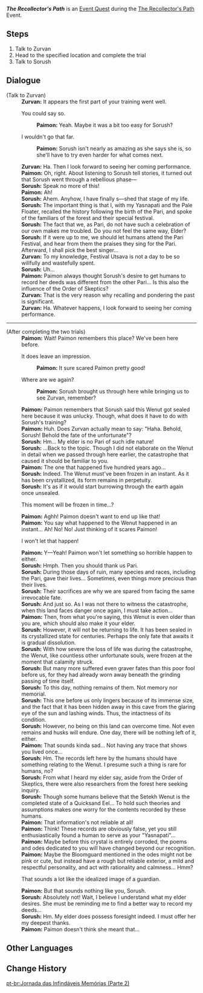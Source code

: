 {{Quest Infobox
|id            = 73698
|title         = The Recollector's Path
|image         = Event Quest The Recollector's Path Part 2.png
|type          = World
|event_name    = The Recollector's Path
|requirement   = 
|characters    = Paimon; Sorush; Traveler; Zurvan
|startLocation = [[Vourukasha Oasis]], [[Sumeru]]
|region        = Sumeru
|area          = Realm of Farakhkert
|subarea       = Vourukasha Oasis
|prev          = The Recollector's Path (Part 1)
|next          = The Recollector's Path (Part 3)
|rewards       = Primogem*10;Mora*20,000;Hero's Wit*2
}}
'''''The Recollector's Path''''' is an [[Event Quest]] during the [[The Recollector's Path]] Event.

==Steps==
# Talk to Zurvan
# Head to the specified location and complete the trial
# Talk to Sorush

==Dialogue==
{{Quest Description|After completing some of the training assignments recommended by Zurvan, Sorush grows closer to assuming the responsibilities of a Bloomguard...}}
{{Dialogue Start}}
;(Talk to Zurvan)
:'''Zurvan:''' It appears the first part of your training went well.
:{{DIcon}} You could say so.
::'''Paimon:''' Yeah. Maybe it was a bit too easy for Sorush?
:{{DIcon}} I wouldn't go that far.
::'''Paimon:''' Sorush isn't nearly as amazing as she says she is, so she'll have to try even harder for what comes next.
:'''Zurvan:''' Ha. Then I look forward to seeing her coming performance.
:'''Paimon:''' Oh, right. About listening to Sorush tell stories, it turned out that Sorush went through a rebellious phase&mdash;
:'''Sorush:''' Speak no more of this!
:'''Paimon:''' Ah!
:'''Sorush:''' Ahem. Anyhow, I have finally s&mdash;shed that stage of my life.
:'''Sorush:''' The important thing is that I, with my Yasnapati and the Pale Floater, recalled the history following the birth of the Pari, and spoke of the familiars of the forest and their special festival.
:'''Sorush:''' The fact that we, as Pari, do not have such a celebration of our own makes me troubled. Do you not feel the same way, Elder?
:'''Sorush:''' If it were up to me, we should let humans attend the Pari Festival, and hear from them the praises they sing for the Pari. Afterward, I shall pick the best singer...
:'''Zurvan:''' To my knowledge, Festival Utsava is not a day to be so willfully and wastefully spent.
:'''Sorush:''' Uh...
:'''Paimon:''' Paimon always thought Sorush's desire to get humans to record her deeds was different from the other Pari... Is this also the influence of the Order of Skeptics?
:'''Zurvan:''' That is the very reason why recalling and pondering the past is significant.
:'''Zurvan:''' Ha. Whatever happens, I look forward to seeing her coming performance.
----
;(After completing the two trials)
:'''Paimon:''' Wait! Paimon remembers this place? We've been here before.
:{{DIcon}} It does leave an impression.
::'''Paimon:''' It sure scared Paimon pretty good!
:{{DIcon}} Where are we again?
::'''Paimon:''' Sorush brought us through here while bringing us to see Zurvan, remember?
:'''Paimon:''' Paimon remembers that Sorush said this Wenut got sealed here because it was unlucky. Though, what does it have to do with Sorush's training?
:'''Paimon:''' Huh. Does Zurvan actually mean to say: "Haha. Behold, Sorush! Behold the fate of the unfortunate"?
:'''Sorush:''' Hm... My elder is no Pari of such idle nature!
:'''Sorush:''' ...Back to the topic. Though I did not elaborate on the Wenut in detail when we passed through here earlier, the catastrophe that caused it should be familiar to you.
:'''Paimon:''' The one that happened five hundred years ago...
:'''Sorush:''' Indeed. The Wenut must've been frozen in an instant. As it has been crystallized, its form remains in perpetuity.
:'''Sorush:''' It's as if it would start burrowing through the earth again once unsealed.
:{{DIcon}} This moment will be frozen in time...?
:'''Paimon:''' Aghh! Paimon doesn't want to end up like that!
:'''Paimon:''' You say what happened to the Wenut happened in an instant... Ah! No! No! Just thinking of it scares Paimon!
:{{DIcon}} I won't let that happen!
:'''Paimon:''' Y&mdash;Yeah! Paimon won't let something so horrible happen to {{Traveler}} either.
:'''Sorush:''' Hmph. Then you should thank us Pari.
:'''Sorush:''' During those days of ruin, many species and races, including the Pari, gave their lives... Sometimes, even things more precious than their lives.
:'''Sorush:''' Their sacrifices are why we are spared from facing the same irrevocable fate.
:'''Sorush:''' And just so. As I was not there to witness the catastrophe, when this land faces danger once again, I must take action...
:'''Paimon:''' Then, from what you're saying, this Wenut is even older than you are, which should also make it your elder.
:'''Sorush:''' However, it will not be returning to life. It has been sealed in its crystallized state for centuries. Perhaps the only fate that awaits it is gradual dissolution.
:'''Sorush:''' With how severe the loss of life was during the catastrophe, the Wenut, like countless other unfortunate souls, were frozen at the moment that calamity struck.
:'''Sorush:''' But many more suffered even graver fates than this poor fool before us, for they had already worn away beneath the grinding passing of time itself.
:'''Sorush:''' To this day, nothing remains of them. Not memory nor memorial.
:'''Sorush:''' This one before us only lingers because of its immense size, and the fact that it has been hidden away in this cave from the glaring eye of the sun and lashing winds. Thus, the intactness of its condition.
:'''Sorush:''' However, no being on this land can overcome time. Not even remains and husks will endure. One day, there will be nothing left of it, either.
:'''Paimon:''' That sounds kinda sad... Not having any trace that shows you lived once...
:'''Sorush:''' Hm. The records left here by the humans should have something relating to the Wenut. I presume such a thing is rare for humans, no?
:'''Sorush:''' From what I heard my elder say, aside from the Order of Skeptics, there were also researchers from the forest here seeking inquiry.
:'''Sorush:''' Though some humans believe that the Setekh Wenut is the completed state of a Quicksand Eel... To hold such theories and assumptions makes one worry for the contents recorded by these humans.
:'''Paimon:''' That information's not reliable at all!
:'''Paimon:''' Think! These records are obviously false, yet you still enthusiastically found a human to serve as your "Yasnapati"...
:'''Paimon:''' Maybe before this crystal is entirely corroded, the poems and odes dedicated to you will have changed beyond our recognition.
:'''Paimon:''' Maybe the Bloomguard mentioned in the odes might not be pink or cute, but instead have a rough but reliable exterior, a mild and respectful personality, and act with rationality and calmness... Hmm?
:{{DIcon}} That sounds a lot like the idealized image of a guardian.
:'''Paimon:''' But that sounds nothing like you, Sorush.
:'''Sorush:''' Absolutely not! Wait, I believe I understand what my elder desires. She must be reminding me to find a better way to record my deeds...
:'''Sorush:''' Hm. My elder does possess foresight indeed. I must offer her my deepest thanks.
:'''Paimon:''' Paimon doesn't think she meant that...
{{Dialogue End}}

==Other Languages==
{{Other Languages|Transclude=The Recollector's Path}}

==Change History==
{{Change History|3.6}}

[[pt-br:Jornada das Infindáveis Memórias (Parte 2)]]